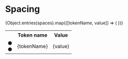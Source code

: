 
<Meta title="@next/Utilities/Spacing" />

# Spacing

<table>
  <tr>
    <th></th>
    <th>Token name</th>
    <th>Value</th>
  </tr>
  {Object.entries(spaces).map(([tokenName, value]) => (
    <tr>
      <td style={{ display: 'flex' }}>
        ●
        <div
          style={{ background: Neutral.B85, height: '30px', width: value }}
        />●
      </td>
      <td>{tokenName}</td>
      <td>{value}</td>
    </tr>
  ))}
</table>
